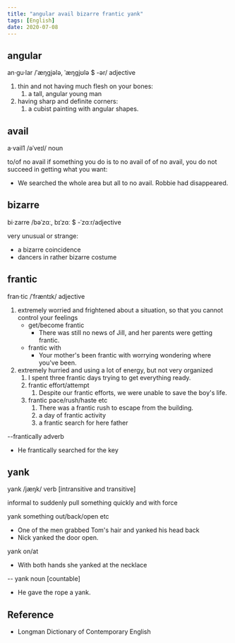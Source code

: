 ```yaml
---
title: "angular avail bizarre frantic yank"
tags: [English]
date: 2020-07-08
---
```


## angular

an·gu·lar /ˈæŋɡjələ, ˈæŋɡjʊlə $ -ər/ adjective

1. thin and not having much flesh on your bones:
   1. a tall, angular young man
2. having sharp and definite corners:
   1. a cubist painting with angular shapes.

## avail

a·vail1 /əˈveɪl/ noun

to/of no avail if something you do is to no avail of of no avail, you do not
succeed in getting what you want:

- We searched the whole area but all to no avail. Robbie had disappeared.

## bizarre

bi·zarre /bəˈzɑː, bɪˈzɑː $ -ˈzɑːr/adjective

very unusual or strange:

- a bizarre coincidence
- dancers in rather bizarre costume

## frantic

fran·tic /ˈfræntɪk/ adjective

1. extremely worried and frightened about a situation, so that you cannot
   control your feelings
    - get/become frantic
      - There was still no news of Jill, and her parents were getting frantic.
    - frantic with
      - Your mother's been frantic with worrying wondering where you've been.
2. extremely hurried and using a lot of energy, but not very organized
   1. I spent three frantic days trying to get everything ready.
   2. frantic effort/attempt
      1. Despite our frantic efforts, we were unable to save the boy's life.
   3. frantic pace/rush/haste etc
      1. There was a frantic rush to escape from the building.
      2. a day of frantic activity
      3. a frantic search for here father

--frantically adverb

- He frantically searched for the key

## yank

yank /jæŋk/ verb [intransitive and transitive]

informal to suddenly pull something quickly and with force

yank something out/back/open etc

- One of the men grabbed Tom's hair and yanked his head back
- Nick yanked the door open.

yank on/at

- With both hands she yanked at the necklace

-- yank noun [countable]

- He gave the rope a yank.

## Reference

- Longman Dictionary of Contemporary English